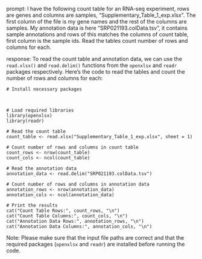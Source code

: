 prompt:
I have the following count table for an RNA-seq experiment, rows are genes and columns are samples, "Supplementary_Table_1_exp.xlsx". The first column of the file is my gene names and the rest of the columns are samples. My annotation data is here  "SRP021193.colData.tsv", it contains sample annotations and rows of this matches the columns of count table, first column is the sample ids. Read the tables count number of rows and columns for each.

response:
To read the count table and annotation data, we can use the `read.xlsx()` and `read.delim()` functions from the `openxlsx` and `readr` packages respectively. Here's the code to read the tables and count the number of rows and columns for each:

```
# Install necessary packages



# Load required libraries
library(openxlsx)
library(readr)

# Read the count table
count_table <- read.xlsx("Supplementary_Table_1_exp.xlsx", sheet = 1)

# Count number of rows and columns in count table
count_rows <- nrow(count_table)
count_cols <- ncol(count_table)

# Read the annotation data
annotation_data <- read.delim("SRP021193.colData.tsv")

# Count number of rows and columns in annotation data
annotation_rows <- nrow(annotation_data)
annotation_cols <- ncol(annotation_data)

# Print the results
cat("Count Table Rows:", count_rows, "\n")
cat("Count Table Columns:", count_cols, "\n")
cat("Annotation Data Rows:", annotation_rows, "\n")
cat("Annotation Data Columns:", annotation_cols, "\n")
```

Note: Please make sure that the input file paths are correct and that the required packages (`openxlsx` and `readr`) are installed before running the code.

